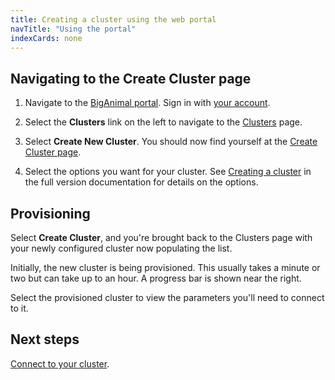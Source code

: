 ```yaml
---
title: Creating a cluster using the web portal
navTitle: "Using the portal" 
indexCards: none
---
```


## Navigating to the Create Cluster page

1. Navigate to the [BigAnimal portal](https://portal.biganimal.com). Sign in with [your account](../create_an_account).

2. Select the **Clusters** link on the left to navigate to the [Clusters](https://portal.biganimal.com/clusters) page.

3. Select **Create New Cluster**. You should now find yourself at the [Create Cluster page](https://portal.biganimal.com/create-cluster). 

4. Select the options you want for your cluster. See [Creating a cluster](/biganimal/latest/getting_started/creating_a_cluster/) in the full version documentation for details on the options.


## Provisioning 

Select **Create Cluster**, and you're brought back to the Clusters page with your newly configured cluster now populating the list.

Initially, the new cluster is being provisioned. This usually takes a minute or two but can take up to an hour. A progress bar is shown near the right.

Select the provisioned cluster to view the parameters you'll need to connect to it.

## Next steps

[Connect to your cluster](../connect_to_a_cluster).

